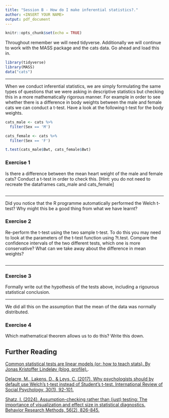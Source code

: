 ```yaml
---
title: "Session B - How do I make inferential statistics?."
author: <INSERT YOUR NAME>
output: pdf_document
---
```


```r
knitr::opts_chunk$set(echo = TRUE)
```

Throughout remember we will need tidyverse. Additionally we will continue to work with the MASS package and the cats data. Go ahead and load this in.

```r
library(tidyverse)
library(MASS)
data("cats")
```

-------------

When we conduct inferential statistics, we are simply formulating the same types of questions that we were asking in descriptive statistics but checking this in a more mathematically rigorous manner. For example in order to see whether there is a difference in body weights between the male and female cats we can conduct a t-test. Have a look at the following t-test for the body weights.

```r
cats_male <- cats %>%
  filter(Sex == 'M')

cats_female <- cats %>%
  filter(Sex == 'F')

t.test(cats_male$Bwt, cats_female$Bwt)
```

### Exercise 1

Is there a difference between the mean heart weight of the male and female cats? Conduct a t-test in order to check this.
[Hint: you do not need to recreate the dataframes cats_male and cats_female]

```r

```

-------------

Did you notice that the R programme automatically performed the Welch t-test? Why might this be a good thing from what we have learnt?

### Exercise 2

Re-perform the t-test using the two sample t-test. To do this you may need to look at the parameters of the t-test function using ?t.test. Compare the confidence intervals of the two different tests, which one is more conservative? What can we take away about the difference in mean weights?

```r

```

-------------

### Exercise 3

Formally write out the hypothesis of the tests above, including a rigourous statistical conclusion.

-------------

We did all this on the assumption that the mean of the data was normally distributed.

### Exercise 4

Which mathematical theorem allows us to do this? Write this down.

## Further Reading

[Common statistical tests are linear models (or: how to teach stats). By Jonas Kristoffer Lindeløv (blog, profile).](https://lindeloev.github.io/tests-as-linear/).

[Delacre, M., Lakens, D., & Leys, C. (2017). Why psychologists should by default use Welch's t-test instead of Student's t-test. International Review of Social Psychology, 30(1), 92-101.](https://research.tue.nl/en/publications/why-psychologists-should-by-default-use-welchs-t-test-instead-of-)

[Shatz, I. (2024). Assumption-checking rather than (just) testing: The importance of visualization and effect size in statistical diagnostics. Behavior Research Methods, 56(2), 826-845.](https://link.springer.com/article/10.3758/s13428-023-02072-x)
